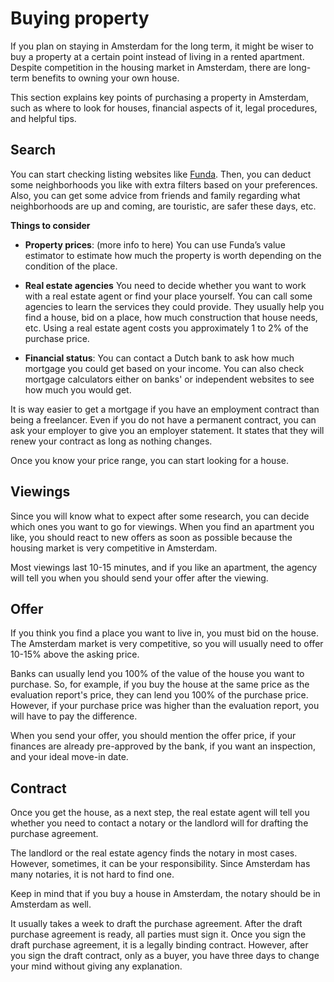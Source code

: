 # Buying property
If you plan on staying in Amsterdam for the long term, it might be wiser to buy a property at a certain point instead of living in a rented apartment. Despite competition in the housing market in Amsterdam, there are long-term benefits to owning your own house. 

This section explains key points of purchasing a property in Amsterdam, such as where to look for houses, financial aspects of it, legal procedures, and helpful tips. 

## Search
You can start checking listing websites like [Funda](https://www.funda.nl/en/). Then, you can deduct some neighborhoods you like with extra filters based on your preferences. Also, you can get some advice from friends and family regarding what neighborhoods are up and coming, are touristic, are safer these days, etc. 

**Things to consider**

- **Property prices**: (more info to here) You can use Funda’s value estimator to estimate how much the property is worth depending on the condition of the place. 

- **Real estate agencies** You need to decide whether you want to work with a real estate agent or find your place yourself. You can call some agencies to learn the services they could provide. They usually help you find a house, bid on a place, how much construction that house needs, etc. Using a real estate agent costs you approximately 1 to 2% of the purchase price. 

- **Financial status**: You can contact a Dutch bank to ask how much mortgage you could get based on your income. You can also check mortgage calculators either on banks' or independent websites to see how much you would get.

It is way easier to get a mortgage if you have an employment contract than being a freelancer. Even if you do not have a permanent contract, you can ask your employer to give you an employer statement. It states that they will renew your contract as long as nothing changes. 

Once you know your price range, you can start looking for a house. 

## Viewings 

Since you will know what to expect after some research, you can decide which ones you want to go for viewings. When you find an apartment you like, you should react to new offers as soon as possible because the housing market is very competitive in Amsterdam.

Most viewings last 10-15 minutes, and if you like an apartment, the agency will tell you when you should send your offer after the viewing.

## Offer 
If you think you find a place you want to live in, you must bid on the house. The Amsterdam market is very competitive, so you will usually need to offer 10-15% above the asking price. 

Banks can usually lend you 100% of the value of the house you want to purchase. So, for example, if you buy the house at the same price as the evaluation report's price, they can lend you 100% of the purchase price. However, if your purchase price was higher than the evaluation report, you will have to pay the difference. 

When you send your offer, you should mention the offer price, if your finances are already pre-approved by the bank, if you want an inspection, and your ideal move-in date.

## Contract 
Once you get the house, as a next step, the real estate agent will tell you whether you need to contact a notary or the landlord will for drafting the purchase agreement.  

The landlord or the real estate agency finds the notary in most cases. However, sometimes, it can be your responsibility. Since Amsterdam has many notaries, it is not hard to find one.

<Callout>
  Keep in mind that if you buy a house in Amsterdam, the notary should be in Amsterdam as well. 
</Callout>

It usually takes a week to draft the purchase agreement. After the draft purchase agreement is ready, all parties must sign it. Once you sign the draft purchase agreement, it is a legally binding contract. However, after you sign the draft contract, only as a buyer, you have three days to change your mind without giving any explanation. 
